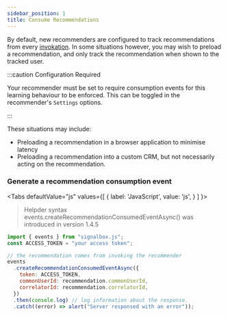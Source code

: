 ```yaml
---
sidebar_position: 1
title: Consume Recommendations
---
```




By default, new recommenders are configured to track recommendations from every [invokation](/docs/recommenders/Deploy_Recommender/Invoke/invoke-items-recommender).
In some situations however, you may wish to preload a recommendation, and only track the recommendation when shown to the tracked user.

:::caution Configuration Required

Your recommender must be set to require consumption events for this learning behaviour to be enforced.
This can be toggled in the recommender's `Settings` options.

:::

These situations may include:

- Preloading a recommendation in a browser application to minimise latency
- Preloading a recommendation into a custom CRM, but not necessarily acting on the recommendation.

### Generate a recommendation consumption event

<Tabs
  defaultValue="js"
  values={[
    { label: 'JavaScript', value: 'js', }
  ]
}>

<TabItem value="js">

> Helpder syntax events.createRecommendationConsumedEventAsync() was introduced in version 1.4.5

```js
import { events } from "signalbox.js";
const ACCESS_TOKEN = "your access token";

// the recommendation comes from invoking the recommender
events
  .createRecommendationConsumedEventAsync({
    token: ACCESS_TOKEN,
    commonUserId: recommendation.commonUserId,
    correlatorId: recommendation.correlatorId,
  })
  .then(console.log) // log information about the response.
  .catch((error) => alert("Server responsed with an error"));
```

</TabItem>
</Tabs>
